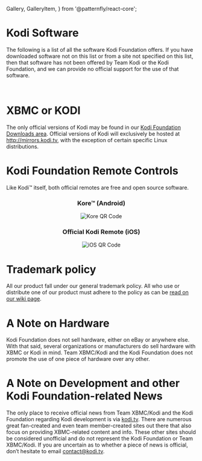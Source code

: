   Gallery,
  GalleryItem,
 } from '@patternfly/react-core';

<MetadataHeader title="Kodi Software" />

# Kodi Software

The following is a list of all the software Kodi Foundation offers. If you have downloaded software not on this list or from a site not specified on this list, then that software has not been offered by Team Kodi or the Kodi Foundation, and we can provide no official support for the use of that software.

<div style="width: 80%; margin-left: 10%; margin-right: 10%; padding-bottom: 15px">
  <img alt="" src="/images/software--devices.jpg" />
</div>


# XBMC or KODI

The only official versions of Kodi may be found in our [Kodi Foundation Downloads area](/download). Official versions of Kodi will exclusively be hosted at <http://mirrors.kodi.tv>, with the exception of certain specific Linux distributions.

# Kodi Foundation Remote Controls

Like Kodi™ itself, both official remotes are free and open source software.

<Gallery hasGutter>
  <GalleryItem>
      <div align="center">
        <h3>Kore™ (Android)</h3>
        <img alt="Kore QR Code" src="/images/kore-qr.png" />
      </div>
    </GalleryItem>
  <GalleryItem>
      <div align="center">
        <h3>Official Kodi Remote (iOS)</h3>
        <img alt="iOS QR Code" src="/images/ios-qr.png" />
      </div>
    </GalleryItem>
</Gallery>

# Trademark policy

All our product fall under our general trademark policy. All who use or distribute one of our product must adhere to the policy as can be [read on our wiki page](http://kodi.wiki/view/Official:Trademark_Policy).

# A Note on Hardware

Kodi Foundation does not sell hardware, either on eBay or anywhere else. With that said, several organizations or manufacturers do sell hardware with XBMC or Kodi in mind. Team XBMC/Kodi and the Kodi Foundation does not promote the use of one piece of hardware over any other.

# A Note on Development and other Kodi Foundation-related News

The only place to receive official news from Team XBMC/Kodi and the Kodi Foundation regarding Kodi development is via [kodi.tv](/). There are numerous great fan-created and even team member-created sites out there that also focus on providing XBMC-related content and info. These other sites should be considered unofficial and do not represent the Kodi Foundation or Team XBMC/Kodi. If you are uncertain as to whether a piece of news is official, don’t hesitate to email [contact@kodi.tv](mailto:contact@kodi.tv).
